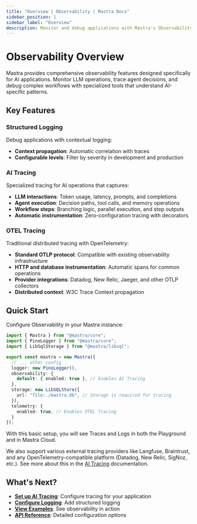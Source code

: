 ```yaml
---
title: "Overview | Observability | Mastra Docs"
sidebar_position: 1
sidebar_label: "Overview"
description: Monitor and debug applications with Mastra's Observability features.
---
```



# Observability Overview

Mastra provides comprehensive observability features designed specifically for AI applications. Monitor LLM operations, trace agent decisions, and debug complex workflows with specialized tools that understand AI-specific patterns.

## Key Features

### Structured Logging
Debug applications with contextual logging:
- **Context propagation**: Automatic correlation with traces
- **Configurable levels**: Filter by severity in development and production

### AI Tracing
Specialized tracing for AI operations that captures:
- **LLM interactions**: Token usage, latency, prompts, and completions
- **Agent execution**: Decision paths, tool calls, and memory operations
- **Workflow steps**: Branching logic, parallel execution, and step outputs
- **Automatic instrumentation**: Zero-configuration tracing with decorators

### OTEL Tracing
Traditional distributed tracing with OpenTelemetry:
- **Standard OTLP protocol**: Compatible with existing observability infrastructure
- **HTTP and database instrumentation**: Automatic spans for common operations
- **Provider integrations**: Datadog, New Relic, Jaeger, and other OTLP collectors
- **Distributed context**: W3C Trace Context propagation

## Quick Start

Configure Observability in your Mastra instance:

```typescript filename="src/mastra/index.ts"
import { Mastra } from "@mastra/core";
import { PinoLogger } from "@mastra/core";
import { LibSqlStorage } from "@mastra/libsql";

export const mastra = new Mastra({
  // ... other config
  logger: new PinoLogger(),
  observability: {
    default: { enabled: true }, // Enables AI Tracing
  },
  storage: new LibSQLStore({
    url: "file:./mastra.db", // Storage is required for tracing
  }),
  telemetry: {
    enabled: true, // Enables OTEL Tracing
  }
});
```

With this basic setup, you will see Traces and Logs in both the Playground and in Mastra Cloud.

We also support various external tracing providers like Langfuse, Braintrust, and any OpenTelemetry-compatible platform (Datadog, New Relic, SigNoz, etc.). See more about this in the [AI Tracing](/observability/ai-tracing/overview) documentation.

## What's Next?

- **[Set up AI Tracing](/observability/ai-tracing/overview)**: Configure tracing for your application
- **[Configure Logging](/observability/logging)**: Add structured logging
- **[View Examples](/examples/observability/basic-ai-tracing)**: See observability in action
- **[API Reference](/reference/observability/ai-tracing/ai-tracing)**: Detailed configuration options
